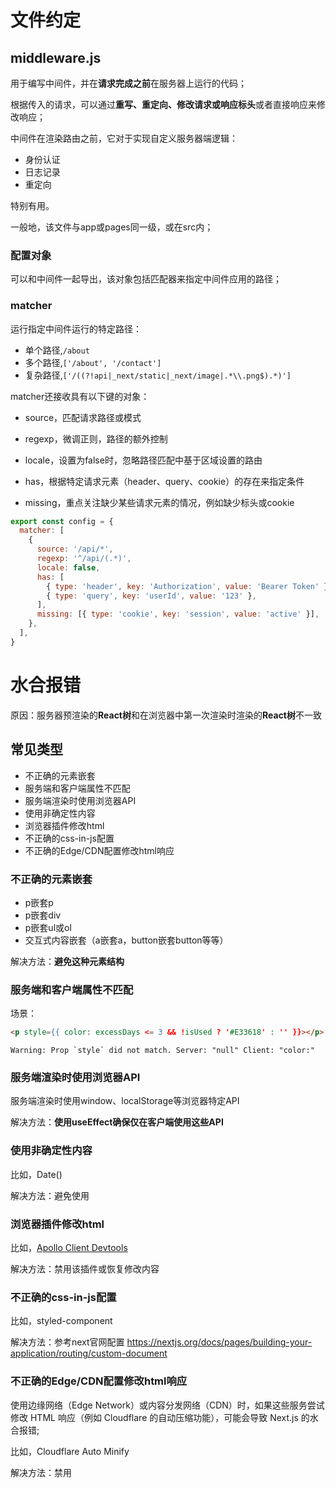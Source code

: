 # 文件约定

## middleware.js

用于编写中间件，并在**请求完成之前**在服务器上运行的代码；

根据传入的请求，可以通过**重写、重定向、修改请求或响应标头**或者直接响应来修改响应；

中间件在渲染路由之前，它对于实现自定义服务器端逻辑：

- 身份认证
- 日志记录
- 重定向

特别有用。

一般地，该文件与app或pages同一级，或在src内；

### 配置对象

可以和中间件一起导出，该对象包括匹配器来指定中间件应用的路径；

### matcher

运行指定中间件运行的特定路径：

- 单个路径,`/about`
- 多个路径,`['/about', '/contact']`
- 复杂路径,`['/((?!api|_next/static|_next/image|.*\\.png$).*)']`

matcher还接收具有以下键的对象：

- source，匹配请求路径或模式
- regexp，微调正则，路径的额外控制
- locale，设置为false时，忽略路径匹配中基于区域设置的路由
- has，根据特定请求元素（header、query、cookie）的存在来指定条件

- missing，重点关注缺少某些请求元素的情况，例如缺少标头或cookie

```js
export const config = {
  matcher: [
    {
      source: '/api/*',
      regexp: '^/api/(.*)',
      locale: false,
      has: [
        { type: 'header', key: 'Authorization', value: 'Bearer Token' },
        { type: 'query', key: 'userId', value: '123' },
      ],
      missing: [{ type: 'cookie', key: 'session', value: 'active' }],
    },
  ],
}
```



# 水合报错

原因：服务器预渲染的**React树**和在浏览器中第一次渲染时渲染的**React树**不一致

## 常见类型

- 不正确的元素嵌套
- 服务端和客户端属性不匹配
- 服务端渲染时使用浏览器API
- 使用非确定性内容
- 浏览器插件修改html
- 不正确的css-in-js配置
- 不正确的Edge/CDN配置修改html响应

### 不正确的元素嵌套

- p嵌套p
- p嵌套div
- p嵌套ul或ol
- 交互式内容嵌套（a嵌套a，button嵌套button等等）

解决方法：**避免这种元素结构**

### 服务端和客户端属性不匹配

场景：

```html
<p style={{ color: excessDays <= 3 && !isUsed ? '#E33618' : '' }}></p>
```

```
Warning: Prop `style` did not match. Server: "null" Client: "color:"
```



### 服务端渲染时使用浏览器API

服务端渲染时使用window、localStorage等浏览器特定API

解决方法：**使用useEffect确保仅在客户端使用这些API**

### 使用非确定性内容

比如，Date()

解决方法：避免使用

### 浏览器插件修改html

比如，[Apollo Client Devtools](https://chrome.google.com/webstore/detail/apollo-client-devtools/jdkknkkbebbapilgoeccciglkfbmbnfm) 

解决方法：禁用该插件或恢复修改内容

### 不正确的css-in-js配置

比如，styled-component

解决方法：参考next官网配置 https://nextjs.org/docs/pages/building-your-application/routing/custom-document

### 不正确的Edge/CDN配置修改html响应

使用边缘网络（Edge Network）或内容分发网络（CDN）时，如果这些服务尝试修改 HTML 响应（例如 Cloudflare 的自动压缩功能），可能会导致 Next.js 的水合报错;

比如，Cloudflare Auto Minify

解决方法：禁用